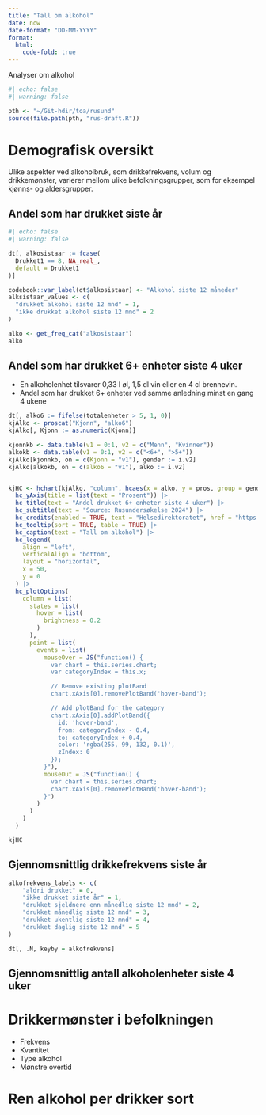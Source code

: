 ```yaml
---
title: "Tall om alkohol"
date: now
date-format: "DD-MM-YYYY"
format:
  html:
    code-fold: true
---
```


Analyser om alkohol 

```r
#| echo: false
#| warning: false

pth <- "~/Git-hdir/toa/rusund"
source(file.path(pth, "rus-draft.R"))
```
# Demografisk oversikt

Ulike aspekter ved alkoholbruk, som drikkefrekvens, volum og drikkemønster, varierer mellom ulike befolkningsgrupper, som for eksempel kjønns- og aldersgrupper.

## Andel som har drukket siste år

```r
#| echo: false
#| warning: false

dt[, alkosistaar := fcase(
  Drukket1 == 8, NA_real_,
  default = Drukket1
)]

codebook::var_label(dt$alkosistaar) <- "Alkohol siste 12 måneder"
alksistaar_values <- c(
  "drukket alkohol siste 12 mnd" = 1,
  "ikke drukket alkohol siste 12 mnd" = 2
)

alko <- get_freq_cat("alkosistaar")
alko
```

## Andel som har drukket 6+ enheter siste 4 uker 
- En alkoholenhet tilsvarer 0,33 l øl, 1,5 dl vin eller en 4 cl brennevin.
- Andel som har drukket 6+ enheter ved samme anledning minst en gang 4 ukene 

```r
dt[, alko6 := fifelse(totalenheter > 5, 1, 0)]
kjAlko <- proscat("Kjonn", "alko6")
kjAlko[, Kjonn := as.numeric(Kjonn)]

kjonnkb <- data.table(v1 = 0:1, v2 = c("Menn", "Kvinner"))
alkokb <- data.table(v1 = 0:1, v2 = c("<6+", ">5+"))
kjAlko[kjonnkb, on = c(Kjonn = "v1"), gender := i.v2]
kjAlko[alkokb, on = c(alko6 = "v1"), alko := i.v2]


kjHC <- hchart(kjAlko, "column", hcaes(x = alko, y = pros, group = gender)) |>
  hc_yAxis(title = list(text = "Prosent")) |>
  hc_title(text = "Andel drukket 6+ enheter siste 4 uker") |>
  hc_subtitle(text = "Source: Rusundersøkelse 2024") |>
  hc_credits(enabled = TRUE, text = "Helsedirektoratet", href = "https://www.helsedirektoratet.no/") |>
  hc_tooltip(sort = TRUE, table = TRUE) |>
  hc_caption(text = "Tall om alkohol") |>
  hc_legend(
    align = "left",
    verticalAlign = "bottom",
    layout = "horizontal",
    x = 50,
    y = 0
  ) |>
  hc_plotOptions(
    column = list(
      states = list(
        hover = list(
          brightness = 0.2
        )
      ),
      point = list(
        events = list(
          mouseOver = JS("function() {
            var chart = this.series.chart;
            var categoryIndex = this.x;

            // Remove existing plotBand
            chart.xAxis[0].removePlotBand('hover-band');

            // Add plotBand for the category
            chart.xAxis[0].addPlotBand({
              id: 'hover-band',
              from: categoryIndex - 0.4,
              to: categoryIndex + 0.4,
              color: 'rgba(255, 99, 132, 0.1)',
              zIndex: 0
            });
          }"),
          mouseOut = JS("function() {
            var chart = this.series.chart;
            chart.xAxis[0].removePlotBand('hover-band');
          }")
        )
      )
    )
  )

kjHC

```

## Gjennomsnittlig drikkefrekvens siste år

```r

alkofrekvens_labels <- c(
    "aldri drukket" = 0,
    "ikke drukket siste år" = 1,
    "drukket sjeldnere enn månedlig siste 12 mnd" = 2,
    "drukket månedlig siste 12 mnd" = 3,
    "drukket ukentlig siste 12 mnd" = 4,
    "drukket daglig siste 12 mnd" = 5
)

dt[, .N, keyby = alkofrekvens]

```


## Gjennomsnittlig antall alkoholenheter siste 4 uker



# Drikkermønster i befolkningen
- Frekvens
- Kvantitet
- Type alkohol
- Mønstre overtid


# Ren alkohol per drikker sort
